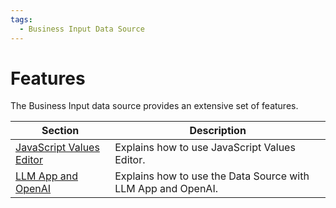 ```yaml
---
tags:
  - Business Input Data Source
---
```


# Features

The Business Input data source provides an extensive set of features.

| Section                             | Description                                                  |
| ----------------------------------- | ------------------------------------------------------------ |
| [JavaScript Values Editor](../code) | Explains how to use JavaScript Values Editor.                |
| [LLM App and OpenAI](../llm-app)    | Explains how to use the Data Source with LLM App and OpenAI. |
